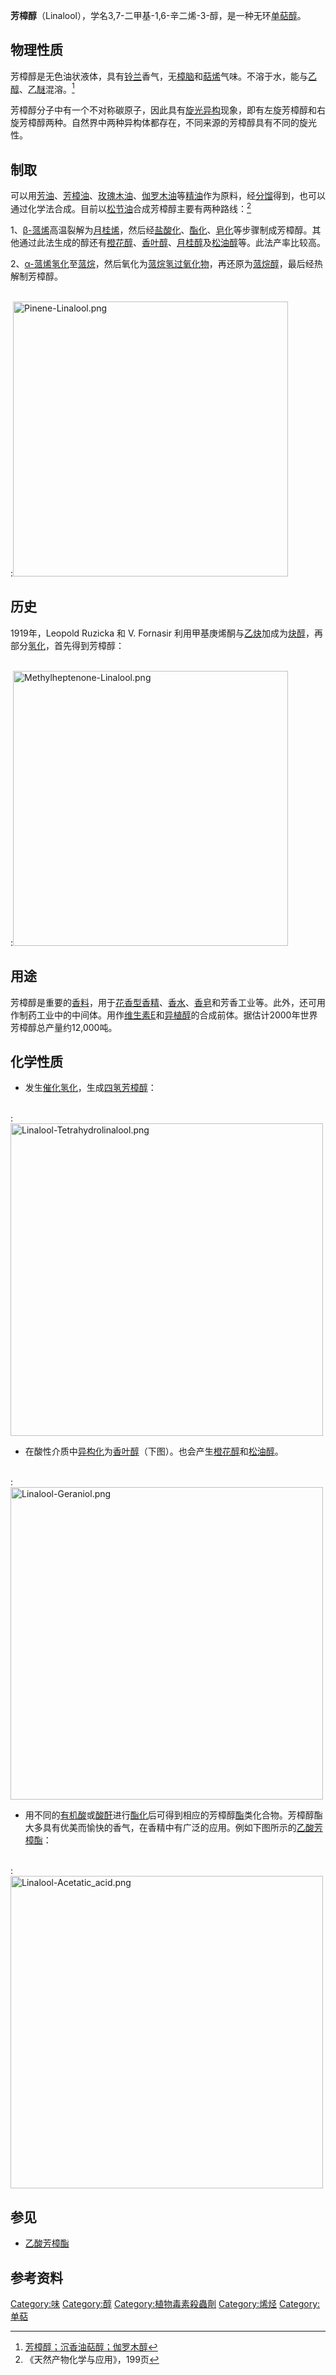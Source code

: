 {{chembox
| Reference = <ref name="MerckIndex">'' The [[Merck_Index|Merck Index]]. An Encyclopaedia of Chemicals, Drugs and Biologicals.'' 14. Auflage, 2006, S. 952, ISBN 978-0-911910-00-1.</ref>
| Name = 芳樟醇
| ImageFile = Linalool skeletal.svg
| ImageSize = 
| ImageName = 芳樟醇
| ImageFile1 = Linalool Enantiomers Structural Formulae.png
| ImageName1 = 芳樟醇的两个异构体的结构
| IUPACName = 3,7-dimethylocta-1,6-dien-3-ol
| OtherName = 沉香油萜醇<br />沉香油醇<br />伽罗木醇<br />芜荽醇<br />沉香醇<br />里哪醇<br />胡荽醇
| Section1 = {{Chembox Identifiers
| CASNo = 78-70-6
| CASNo_Ref = {{cascite|correct|CAS}}
| CASNo1 = 126-91-0
| CASNo1_Ref = {{cascite|changed|CAS}}
| CASNo2 = 126-90-9
| CASNo2_Ref = {{cascite|changed|CAS}}
|    PubChem  =  6549
|    SMILES  =  CC(O)(C=C)CCC=C(C)C
|    InChI  =  <small>1/C10H18O/c1-5-10<br>(4,11)8-6-7-9(2)3/h5,<br>7,11H,1,6,8H2,2-4H3</small>
|  index1_label =  (''R'')
|  index2_label =  (''S'')
|  index_comment =  (±)-linalool 
|  index1_comment =  (−)-linalool
|  index2_comment =  (+)-linalool
|  testQID =  Q410932
|  QID1 = Q27105200
|  QID2 = Q27105233
|  IUPHAR_ligand  =  2469
|  PubChem1  =  443158
|  PubChem2  =  67179
|  ChEMBL_Ref  = {{ebicite|correct|EBI}}|  ChEMBL  =  25306
|  UNII_Ref  = {{fdacite|correct|FDA}}|  UNII  =  D81QY6I88E
|  ChemSpiderID_Ref  = {{chemspidercite|correct|chemspider}}|  ChemSpiderID  =  13849981
|  ChEBI_Ref  = {{ebicite|correct|EBI}}|  ChEBI  =  17580
|  InChIKey  =  CDOSHBSSFJOMGT-UHFFFAOYAV
|  StdInChI_Ref  = {{stdinchicite|correct|chemspider}}|  StdInChI  =  1S/C10H18O/c1-5-10(4,11)8-6-7-9(2)3/h5,7,11H,1,6,8H2,2-4H3
|  StdInChIKey_Ref  = {{stdinchicite|correct|chemspider}}|  StdInChIKey  =  CDOSHBSSFJOMGT-UHFFFAOYSA-N
}}
| Section2 = {{Chembox Properties
|   Formula = C<sub>10</sub>H<sub>18</sub>O
|   MolarMass = 154.25
|   Appearance = 无色易燃的易流动液体
|   Density = 0.858 – 0.868 g/cm<sup>3</sup>
|   MeltingPt = < 20 °C
|   BoilingPt = 198 – 199 °C
|   Solubility = 1.589 g/l
|   VaporPressure = 10 Pa (20 °C)<ref name="GESTIS">{{GESTIS|ZVG=32370|CAS=78-70-6|Datum=05.01.2008.}}</ref>
  }}
| Section3 = {{Chembox Hazards
|   MainHazards = 
|   EUClass = 刺激性（'''Xi'''）
|   RPhases = {{R38}}
|   SPhases = {{S37}}
|   FlashPt = 55 °C
|   Autoignition = 
|   LD50 = 2790 mg/kg (大鼠经口)
  }}
}}

'''芳樟醇'''（Linalool），学名3,7-二甲基-1,6-辛二烯-3-醇，是一种无环[[单萜|单萜]][[醇|醇]]。

==物理性质==
芳樟醇是无色油状液体，具有[[铃兰|铃兰]]香气，无[[樟脑|樟脑]]和[[萜烯|萜烯]]气味。不溶于水，能与[[乙醇|乙醇]]、[[乙醚|乙醚]]混溶。<ref>[http://www.chemyq.com/xz/xz1/1683vexof.htm 芳樟醇；沉香油萜醇；伽罗木醇]</ref>

芳樟醇分子中有一个不对称碳原子，因此具有[[旋光异构|旋光异构]]现象，即有左旋芳樟醇和右旋芳樟醇两种。自然界中两种异构体都存在，不同来源的芳樟醇具有不同的旋光性。

==制取==
可以用[[芳油|芳油]]、[[芳樟油|芳樟油]]、[[玫瑰木油|玫瑰木油]]、[[伽罗木油|伽罗木油]]等[[精油|精油]]作为原料，经[[分馏|分馏]]得到，也可以通过化学法合成。目前以[[松节油|松节油]]合成芳樟醇主要有两种路线：<ref>《天然产物化学与应用》，199页</ref>

1、[[β-蒎烯|β-蒎烯]]高温裂解为[[月桂烯|月桂烯]]，然后经[[盐酸化|盐酸化]]、[[酯化|酯化]]、[[皂化|皂化]]等步骤制成芳樟醇。其他通过此法生成的醇还有[[橙花醇|橙花醇]]、[[香叶醇|香叶醇]]、[[月桂醇|月桂醇]]及[[松油醇|松油醇]]等。此法产率比较高。

2、[[α-蒎烯|α-蒎烯]][[氢化|氢化]]至[[蒎烷|蒎烷]]，然后氧化为[[蒎烷氢过氧化物|蒎烷氢过氧化物]]，再还原为[[蒎烷醇|蒎烷醇]]，最后经热解制芳樟醇。

<br />
:[[File:Pinene-Linalool.png|440px]]

==历史==
1919年，Leopold Ruzicka 和 V. Fornasir 利用甲基庚烯酮与[[乙炔|乙炔]]加成为[[炔醇|炔醇]]，再部分[[氢化|氢化]]，首先得到芳樟醇：

<br />
:[[File:Methylheptenone-Linalool.png|440px]]

==用途==
芳樟醇是重要的[[香料|香料]]，用于[[花香型香精|花香型香精]]、[[香水|香水]]、[[香皂|香皂]]和芳香工业等。此外，还可用作制药工业中的中间体。用作[[维生素E|维生素E]]和[[异植醇|异植醇]]的合成前体。据估计2000年世界芳樟醇总产量约12,000吨。

==化学性质==
*发生[[催化氢化|催化氢化]]，生成[[四氢芳樟醇|四氢芳樟醇]]：

<br />
:[[File:Linalool-Tetrahydrolinalool.png|500px]]
<br />

*在酸性介质中[[异构化|异构化]]为[[香叶醇|香叶醇]]（下图）。也会产生[[橙花醇|橙花醇]]和[[松油醇|松油醇]]。

<br />
:[[File:Linalool-Geraniol.png|500px]]
<br />

*用不同的[[有机酸|有机酸]]或[[酸酐|酸酐]]进行[[酯化|酯化]]后可得到相应的芳樟醇[[酯|酯]]类化合物。芳樟醇酯大多具有优美而愉快的香气，在香精中有广泛的应用。例如下图所示的[[乙酸芳樟酯|乙酸芳樟酯]]：

<br />
:[[File:Linalool-Acetatic_acid.png|500px]]

==参见==
*[[乙酸芳樟酯|乙酸芳樟酯]]

==参考资料==
{{reflist}}

[[Category:味|Category:味]]
[[Category:醇|Category:醇]]
[[Category:植物毒素殺蟲劑|Category:植物毒素殺蟲劑]]
[[Category:烯烃|Category:烯烃]]
[[Category:单萜|Category:单萜]]